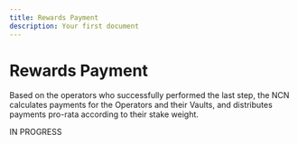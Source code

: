 ```yaml
---
title: Rewards Payment
description: Your first document
---
```


# Rewards Payment

Based on the operators who successfully performed the last step, the NCN calculates payments for the Operators and their Vaults, and distributes payments pro-rata according to their stake weight.

IN PROGRESS